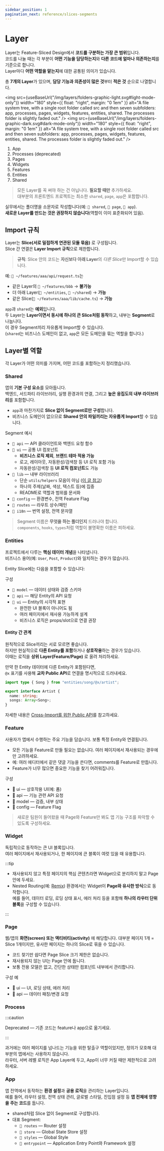 ```yaml
---
sidebar_position: 1
pagination_next: reference/slices-segments
---
```



# Layer

Layer는 Feature-Sliced Design에서 **코드를 구분하는 가장 큰 범위**입니다.  
코드를 나눌 때는 각 부분이 **어떤 기능을 담당하는지**와 **다른 코드에 얼마나 의존하는지**를 기준으로 합니다.  
Layer마다 **어떤 역할을 맡는지**에 대한 공통된 의미가 있습니다.

총 **7개의 Layer**가 있으며, **담당 기능과 의존성이 많은 것**부터 **적은 것** 순으로 나열합니다.

<img src={useBaseUrl("/img/layers/folders-graphic-light.svg#light-mode-only")} width="180" style={{ float: "right", margin: "0 1em" }} alt="A file system tree, with a single root folder called src and then seven subfolders: app, processes, pages, widgets, features, entities, shared. The processes folder is slightly faded out." />
<img src={useBaseUrl("/img/layers/folders-graphic-dark.svg#dark-mode-only")} width="180" style={{ float: "right", margin: "0 1em" }} alt="A file system tree, with a single root folder called src and then seven subfolders: app, processes, pages, widgets, features, entities, shared. The processes folder is slightly faded out." />

1. App  
2. Processes (deprecated)  
3. Pages  
4. Widgets  
5. Features  
6. Entities  
7. Shared

> 모든 Layer를 꼭 써야 하는 건 아닙니다. **필요할 때만** 추가하세요.  
> 대부분의 프론트엔드 프로젝트는 최소한 `shared`, `page`, `app`은 포함합니다.

실무에서는 폴더명을 소문자로 작성합니다(예: `📁 shared`, `📁 page`, `📁 app`).  
**새로운 Layer를 만드는 것은 권장하지 않습니다**(역할이 이미 표준화되어 있음).

## Import 규칙

Layer는 **Slice(서로 밀접하게 연관된 모듈 묶음)** 로 구성됩니다.  
Slice 간 연결은 **Layer Import 규칙**으로 제한합니다.

> **규칙**: Slice 안의 코드는 **자신보다 아래 Layer**의 *다른 Slice*만 Import할 수 있습니다.

예: `📁 ~/features/aaa/api/request.ts`는  
- 같은 Layer의 `📁 ~/features/bbb` → **불가능**  
- 더 아래 Layer(`📁 ~/entities`, `📁 ~/shared`) → **가능**  
- 같은 Slice(`📁 ~/features/aaa/lib/cache.ts`) → **가능**

`app`과 `shared`는 **예외**입니다.  
두 Layer는 **Layer이면서 동시에 하나의 큰 Slice처럼 동작**하고, 내부는 **Segment**로 나눕니다.  
이 경우 Segment끼리 자유롭게 Import할 수 있습니다.  
(`shared`는 비즈니스 도메인이 없고, `app`은 모든 도메인을 묶는 역할을 합니다.)

## Layer별 역할

각 Layer가 어떤 의미를 가지며, 어떤 코드를 포함하는지 정리했습니다.

### Shared

앱의 **기본 구성 요소**를 모아둡니다.  
백엔드, 서드파티 라이브러리, 실행 환경과의 연결, 그리고 **높은 응집도의 내부 라이브러리**를 포함합니다.

- `app`과 마찬가지로 **Slice 없이 Segment로만 구성**합니다.  
- 비즈니스 도메인이 없으므로 **Shared 안의 파일끼리는 자유롭게 Import**할 수 있습니다.

Segment 예시
- `📁 api` — API 클라이언트와 백엔드 요청 함수
- `📁 ui` — 공통 UI 컴포넌트  
  - **비즈니스 로직 제외**, **브랜드 테마 적용 가능**  
  - 로고, 레이아웃, 자동완성/검색창 등 UI 로직 포함 가능
  - 자동완성/검색창 등 **UI 로직 컴포넌트**도 가능
- `📁 lib` — 내부 라이브러리  
  - 단순 `utils/helpers` 모음이 아님 ([이 글 참고][ext-sova-utility-dump])  
  - 하나의 주제(날짜, 색상, 텍스트 등)에 집중  
  - README로 역할과 범위를 문서화
- `📁 config` — 환경변수, 전역 Feature Flag
- `📁 routes` — 라우트 상수/패턴
- `📁 i18n` — 번역 설정, 전역 문자열

> Segment 이름은 **무엇을 하는 폴더인지** 드러나야 합니다.  
> `components`, `hooks`, `types`처럼 역할이 불명확한 이름은 피하세요.

### Entities

프로젝트에서 다루는 **핵심 데이터 개념**을 나타냅니다.  
비즈니스 용어(예: `User`, `Post`, `Product`)와 일치하는 경우가 많습니다.

Entity Slice에는 다음을 포함할 수 있습니다:

구성
- `📁 model` — 데이터 상태와 검증 스키마
- `📁 api` — 해당 Entity의 API 요청
- `📁 ui` — Entity의 시각적 표현  
  - 완전한 UI 블록이 아니어도 됨  
  - 여러 페이지에서 재사용 가능하게 설계  
  - 비즈니스 로직은 props/slot으로 연결 권장


#### Entity 간 관계

원칙적으로 Slice끼리는 서로 모르면 좋습니다.  
하지만 현실적으로 **다른 Entity를 포함**하거나 **상호작용**하는 경우가 있습니다.  
이때는 로직을 **상위 Layer(Feature/Page)** 로 올려 처리하세요.

만약 한 Entity 데이터에 다른 Entity가 포함된다면,  
`@x` 표기를 사용해 **교차 Public API**로 연결을 명시적으로 드러내세요.

```ts title="entities/artist/model/artist.ts"
import type { Song } from "entities/song/@x/artist";

export interface Artist {
  name: string;
  songs: Array<Song>;
}
```

자세한 내용은 [Cross-Import를 위한 Public API][public-api-for-cross-imports]를 참고하세요.

### Feature

사용자가 앱에서 수행하는 주요 기능을 담습니다.
보통 특정 Entity와 연결됩니다.

- 모든 기능을 Feature로 만들 필요는 없습니다. 여러 페이지에서 재사용되는 경우에만 고려하세요.
- 예: 여러 에디터에서 같은 댓글 기능을 쓴다면, comments를 Feature로 만듭니다.
- Feature가 너무 많으면 중요한 기능을 찾기 어려워집니다.

구성
- 📁 ui — 상호작용 UI(예: 폼)
- 📁 api — 기능 관련 API 요청
- 📁 model — 검증, 내부 상태
- 📁 config — Feature Flag

> 새로운 팀원이 들어왔을 때 Page와 Feature만 봐도 앱 기능 구조를 파악할 수 있도록 구성하세요.

### Widget

독립적으로 동작하는 큰 UI 블록입니다.  
여러 페이지에서 재사용되거나, 한 페이지에 큰 블록이 여럿 있을 때 유용합니다. 

:::tip

- 재사용되지 않고 특정 페이지의 핵심 콘텐츠라면 Widget으로 분리하지 말고 Page 안에 두세요.
- Nested Routing(예: [Remix][ext-remix]) 환경에서는 Widget이 **Page와 유사한 방식**으로 동작합니다.  
  예를 들어, 데이터 로딩, 로딩 상태 표시, 에러 처리 등을 포함해 **하나의 라우터 단위 블록**을 구성할 수 있습니다.

:::

### Page

웹/앱의 **화면(screen) 또는 액티비티(activity)** 에 해당합니다.
대부분 페이지 1개 = Slice 1개이지만, 유사한 페이지는 하나의 Slice로 묶을 수 있습니다.

- 코드 찾기만 쉽다면 Page Slice 크기 제한은 없습니다.
- 재사용되지 않는 UI는 Page 안에 둡니다.
- 보통 전용 모델은 없고, 간단한 상태만 컴포넌트 내부에서 관리합니다.

구성 예
- 📁 ui — UI, 로딩 상태, 에러 처리
- 📁 api — 데이터 패칭/변경 요청

### Process

:::caution

Deprecated — 기존 코드는 feature나 app으로 옮기세요.

:::

과거에는 여러 페이지를 넘나드는 기능을 위한 탈출구 역할이었지만,
정의가 모호해 대부분의 앱에서는 사용하지 않습니다.  
라우터, 서버 레벨 로직은 App Layer에 두고, App이 너무 커질 때만 제한적으로 고려하세요.

### App

앱 전역에서 동작하는 **환경 설정**과 **공용 로직**을 관리하는 Layer입니다.    
예를 들어, 라우터 설정, 전역 상태 관리, 글로벌 스타일, 진입점 설정 등 **앱 전체에 영향을 주는 코드**를 둡니다.

- shared처럼 Slice 없이 Segment로 구성합니다.
- 대표 Segment:
  - `📁 routes` — Router 설정
  - `📁 store` — Global State Store 설정
  - `📁 styles` — Global Style
  - `📁 entrypoint` — Application Entry Point와 Framework 설정

[public-api-for-cross-imports]: /docs/reference/public-api#public-api-for-cross-imports
[ext-remix]: https://remix.run
[ext-sova-utility-dump]: https://dev.to/sergeysova/why-utils-helpers-is-a-dump-45fo
